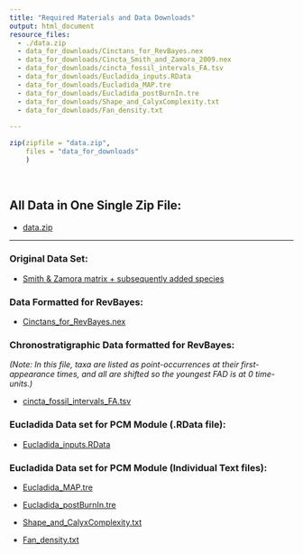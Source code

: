 ```yaml
---
title: "Required Materials and Data Downloads"
output: html_document
resource_files: 
  - ./data.zip
  - data_for_downloads/Cinctans_for_RevBayes.nex
  - data_for_downloads/Cincta_Smith_and_Zamora_2009.nex
  - data_for_downloads/cincta_fossil_intervals_FA.tsv
  - data_for_downloads/Eucladida_inputs.RData
  - data_for_downloads/Eucladida_MAP.tre
  - data_for_downloads/Eucladida_postBurnIn.tre
  - data_for_downloads/Shape_and_CalyxComplexity.txt
  - data_for_downloads/Fan_density.txt
  
---
```


```r
zip(zipfile = "data.zip", 
    files = "data_for_downloads"
    )
```

&nbsp;
&nbsp;

## All Data in One Single Zip File:

- [data.zip](./data.zip)
  
***

### Original Data Set:

- [Smith & Zamora matrix + subsequently added species](data_for_downloads/Cincta_Smith_and_Zamora_2009.nex)

### Data Formatted for RevBayes:

- [Cinctans_for_RevBayes.nex](data_for_downloads/Cinctans_for_RevBayes.nex)

### Chronostratigraphic Data formatted for RevBayes:

  *(Note: In this file, taxa are listed as point-occurrences at their first-appearance times, and all are shifted so the youngest FAD is at 0 time-units.)*

- [cincta_fossil_intervals_FA.tsv](data_for_downloads/cincta_fossil_intervals_FA.tsv)

### Eucladida Data set for PCM Module (.RData file):

- [Eucladida_inputs.RData](data_for_downloads/Eucladida_inputs.RData)

### Eucladida Data set for PCM Module (Individual Text files):

- [Eucladida_MAP.tre](data_for_downloads/Eucladida_MAP.tre)

- [Eucladida_postBurnIn.tre](data_for_downloads/Eucladida_postBurnIn.tre)

- [Shape_and_CalyxComplexity.txt](data_for_downloads/Shape_and_CalyxComplexity.txt)

- [Fan_density.txt](data_for_downloads/Fan_density.txt)

